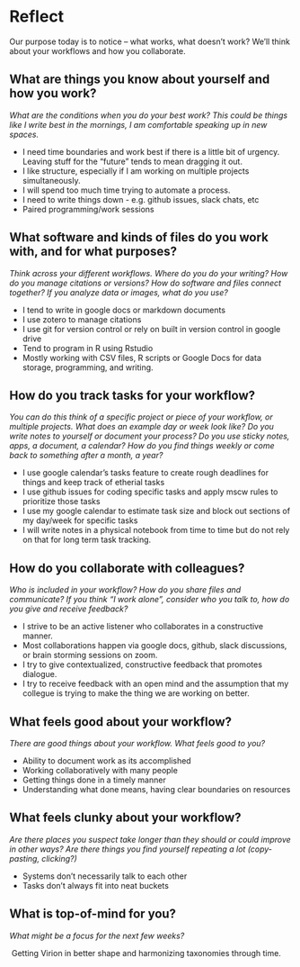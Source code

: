 # Reflect

Our purpose today is to notice – what works, what doesn’t work? We’ll think about your workflows and how you collaborate.

## What are things you know about yourself and how you work? 
::: {.callout-note appearance="minimal" icon="false"}
<!---p.1--->
*What are the conditions when you do your best work? This could be things like I write best in the mornings, I am comfortable speaking up in new spaces.*

- I need time boundaries and work best if there is a little bit of urgency. Leaving stuff for the "future" tends to mean dragging it out. 
- I like structure, especially if I am working on multiple projects simultaneously. 
- I will spend too much time trying to automate a process. 
- I need to write things down - e.g. github issues, slack chats, etc 
- Paired programming/work sessions

:::


## What software and kinds of files do you work with, and for what purposes?  

::: {.callout-note appearance="minimal" icon="false"}

<!---p.2--->

*Think across your different workflows. Where do you do your writing? How do you manage citations or versions? How do software and files connect together? If you analyze data or images, what do you use?*


- I tend to write in google docs or markdown documents
- I use zotero to manage citations
- I use git for version control or rely on built in version control in google drive 
- Tend to program in R using Rstudio
- Mostly working with CSV files, R scripts or Google Docs for data storage, programming, and writing. 

:::


## How do you track tasks for your workflow? 

::: {.callout-note appearance="minimal" icon="false"}

<!---p.4--->

*You can do this think of a specific project or piece of your workflow, or multiple projects. What does an example day or week look like? Do you write notes to yourself or document your process? Do you use sticky notes, apps, a document, a calendar? How do you find things weekly or come back to something after a month, a year?*

- I use google calendar's tasks feature to create rough deadlines for things and keep track of etherial tasks
- I use github issues for coding specific tasks and apply mscw rules to prioritize those tasks
- I use my google calendar to estimate task size and block out sections of my day/week for specific tasks
- I will write notes in a physical notebook from time to time but do not rely on that for long term task tracking. 
  

:::

## How do you collaborate with colleagues? 

::: {.callout-note appearance="minimal" icon="false"}

<!---p.4--->

*Who is included in your workflow? How do you share files and communicate? If you think "I work alone", consider who you talk to, how do you give and receive feedback?*

- I strive to be an active listener who collaborates in a constructive manner. 
- Most collaborations happen via google docs, github, slack discussions, or brain storming sessions on zoom. 
- I try to give contextualized, constructive feedback that promotes dialogue. 
- I try to receive feedback with an open mind and the assumption that my collegue is trying to make the thing we are working on better. 

:::

## What feels good about your workflow? 

::: {.callout-note appearance="minimal" icon="false"}

<!---p.5--->

*There are good things about your workflow. What feels good to you?*

- Ability to document work as its accomplished
- Working collaboratively with many people
- Getting things done in a timely manner 
- Understanding what done means, having clear boundaries on resources

:::

## What feels clunky about your workflow? 

::: {.callout-note appearance="minimal" icon="false"}


<!---p.5--->

*Are there places you suspect take longer than they should or could improve in other ways? Are there things you find yourself repeating a lot (copy-pasting, clicking?)*

- Systems don't necessarily talk to each other
- Tasks don't always fit into neat buckets
 
:::


## What is top-of-mind for you?

::: {.callout-note appearance="minimal" icon="false"}

<!---p.6--->

*What might be a focus for the next few weeks?*

 Getting Virion in better shape and harmonizing taxonomies through time. 

 

  

 

  

  

 

  

  

 

  

 


:::

